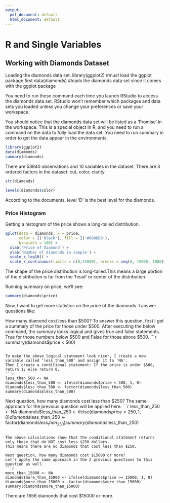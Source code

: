 ```yaml
---
output:
  pdf_document: default
  html_document: default
---
```


# R and Single Variables

## Working with Diamonds Dataset
Loading the diamonds data set. 
library(ggplot2) #must load the ggplot package first 
data(diamonds) #loads the diamonds data set since it comes with the ggplot package 

You need to run these command each time you launch RStudio to access the diamonds data set. RStudio won't remember which packages and data sets you loaded unless you change your preferences or save your workspace. 

You should notice that the diamonds data set will be listed as a 'Promise' in the workspace. This is a special object in R, and you need to run a command on the data to fully load the data set. You need to run summary in order to get the data appear in the environments.
```r
library(ggplot2)
data(diamonds)
summary(diamonds)
```

There are 53940 observations and 10 variables in the dataset. There are 3 ordered factors in the dataset: cut, color, clarity

```r
str(diamonds)
```
```r
levels(diamonds$color)
```
According to the documents, level 'D' is the best level for the diamonds.

### Price Histogram

Getting a histogram of the price shows a long-tailed distribution.
```r
qplot(data = diamonds, x = price,
      color = I('black'), fill = I('#099DD9'),
      binwidth = 100) +
  xlab('Price of Diamond') + 
  ylab('Number of diamonds in sample') +
  scale_x_log10() +
  scale_x_continuous(limits = c(0,15000), breaks = seq(0, 15000, 1000))
```

The shape of the price distribution is long-tailed.This means a large portion of the distribution is far from the 'head' or center of the distribution.

Running summary on price, we'll see:
```r
summary(diamonds$price)
```

Now, I want to get more statistics on the price of the diamonds. I answer questions like:

How many diamond cost less than $500?
To answer this question, first I get a summary of the price for those under $500. 
After executing the below command, the summary looks logical and gives true and false statements. True for those numbers below $500 and False for those above $500. 
```r
summary(diamonds$price < 500)

```

To make the above logical statement look nicer, I create a new variable called 'less_than_500' and assign it to 'NA'. 
Then I create a conditional statement: If the price is under $500, return 1; else return 0.
```r
less_than_500 <- NA
diamonds$less_than_500 <- ifelse(diamonds$price < 500, 1, 0)
diamonds$less_than_500 <- factor(diamonds$less_than_500)
summary(diamonds$less_than_500)
```

Next question, how many diamonds cost less than $250?
The same approach for the previous question will be applied here. 
```r
less_than_250 <- NA
diamonds$less_than_250 <- ifelse(diamonds$price < 250, 1, 0)
diamonds$less_than_250 <- factor(diamonds$less_than_250)
summary(diamonds$less_than_250)
```

The above calculations show that the conditional statement returns only those that do NOT cost less $250 dollars. 
This means there are no diamonds that cost less than $250.

Nest question, how many diamonds cost $15000 or more?
Let's apply the same approach in the 2 previous questions to this question as well.
```r
more_than_15000 <- NA
diamonds$more_than_15000 <- ifelse(diamonds$price >= 15000, 1, 0)
diamonds$more_than_15000 <- factor(diamonds$more_than_15000)
summary(diamonds$more_than_15000)
```

There are 1656 diamonds that cost $15000 or more.

